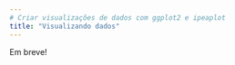 ```yaml
---
# Criar visualizações de dados com ggplot2 e ipeaplot
title: "Visualizando dados"
---
```


Em breve!

<!-- - Vocabulário ggplot2 -->

<!-- - Gráficos de dispersão -->

<!-- - Gráficos de linha -->

<!-- - Gráficos de barra/coluna -->

<!-- - Gráficos por subgrupos por color/fill ou facet -->

<!-- - Salvando os gráficos -->

<!-- - Mudanças de layout com ggthemes e ipeaplot -->
